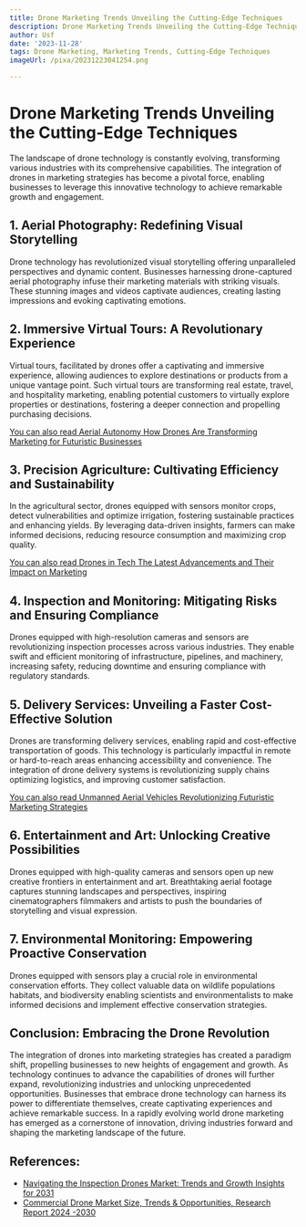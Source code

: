 ```yaml
---
title: Drone Marketing Trends Unveiling the Cutting-Edge Techniques
description: Drone Marketing Trends Unveiling the Cutting-Edge Techniques
author: Usf
date: '2023-11-28'
tags: Drone Marketing, Marketing Trends, Cutting-Edge Techniques
imageUrl: /pixa/20231223041254.png

---
```

# Drone Marketing Trends Unveiling the Cutting-Edge Techniques

The landscape of drone technology is constantly evolving, transforming various industries with its comprehensive  capabilities. The  integration of drones in marketing strategies has become a pivotal  force, enabling businesses to leverage this innovative technology to achieve remarkable growth and engagement.

## 1. Aerial Photography: Redefining  Visual Storytelling

Drone technology has  revolutionized visual storytelling offering unparalleled perspectives and dynamic content. Businesses  harnessing drone-captured aerial photography infuse their marketing materials with striking visuals. These stunning images and videos captivate audiences, creating lasting impressions and evoking captivating emotions.

##  2. Immersive Virtual  Tours:  A Revolutionary Experience

Virtual tours, facilitated by drones offer a captivating and immersive  experience, allowing audiences to explore  destinations or products from a unique  vantage point. Such  virtual tours are  transforming real estate, travel, and hospitality marketing, enabling potential customers to  virtually explore properties or  destinations,  fostering a deeper connection and propelling purchasing decisions.

[You can also read Aerial Autonomy How  Drones Are Transforming Marketing for Futuristic Businesses](Aerial%20Autonomy%20How%20Drones%20Are%20Transforming%20Marketing%20for%20Futuristic%20Businesses)


## 3. Precision Agriculture: Cultivating Efficiency and Sustainability

In the agricultural sector, drones equipped with sensors monitor crops, detect  vulnerabilities and optimize irrigation, fostering  sustainable practices and enhancing yields. By leveraging data-driven insights, farmers  can make informed decisions,  reducing resource consumption and maximizing crop quality.

[You can  also read Drones in Tech The Latest Advancements and Their Impact on  Marketing](Drones%20in%20Tech%20The%20Latest%20Advancements%20and%20Their%20Impact%20on%20Marketing)


## 4. Inspection  and Monitoring: Mitigating Risks and Ensuring Compliance

Drones equipped with  high-resolution cameras and sensors are revolutionizing inspection processes across various industries. They enable swift and efficient monitoring of infrastructure, pipelines, and machinery, increasing safety, reducing downtime and ensuring compliance with regulatory standards.

## 5. Delivery Services: Unveiling a Faster  Cost-Effective Solution

Drones are transforming delivery services, enabling rapid and cost-effective transportation of goods. This technology is particularly impactful in remote or hard-to-reach areas enhancing accessibility and  convenience. The integration of drone delivery systems is revolutionizing supply chains optimizing logistics, and improving  customer  satisfaction.

[You can also read Unmanned Aerial Vehicles Revolutionizing Futuristic Marketing Strategies](Unmanned%20Aerial%20Vehicles%20Revolutionizing%20Futuristic%20Marketing%20Strategies)


## 6. Entertainment  and Art:  Unlocking Creative Possibilities

Drones equipped with high-quality cameras and  sensors open up new creative frontiers in entertainment and art. Breathtaking aerial footage captures stunning landscapes and perspectives, inspiring cinematographers filmmakers and artists to push the boundaries of storytelling and visual expression.

## 7. Environmental Monitoring:  Empowering Proactive Conservation

Drones equipped with sensors  play  a crucial role in environmental conservation efforts. They collect valuable data on wildlife populations  habitats, and biodiversity enabling scientists and environmentalists to make informed decisions  and implement effective conservation strategies.

## Conclusion: Embracing the Drone Revolution

The integration  of drones into marketing strategies has created a paradigm shift, propelling businesses to new heights of engagement and  growth. As technology continues  to advance the capabilities of drones will further expand,  revolutionizing industries and  unlocking unprecedented opportunities. Businesses that embrace drone technology can harness its power to differentiate themselves, create captivating experiences  and achieve remarkable success. In a rapidly evolving world drone marketing has emerged  as  a cornerstone of innovation, driving industries forward and shaping the marketing landscape  of the  future.

## References:
- [Navigating the Inspection Drones Market: Trends and Growth Insights for 2031](https://www.linkedin.com/pulse/navigating-inspection-drones-market-trends-growth-zkotf?trk=article-ssr-frontend-pulse_more-articles_related-content-card)
- [Commercial Drone Market Size, Trends & Opportunities, Research Report 2024 -2030](https://www.linkedin.com/pulse/commercial-drone-market-size-trends-inijf)
